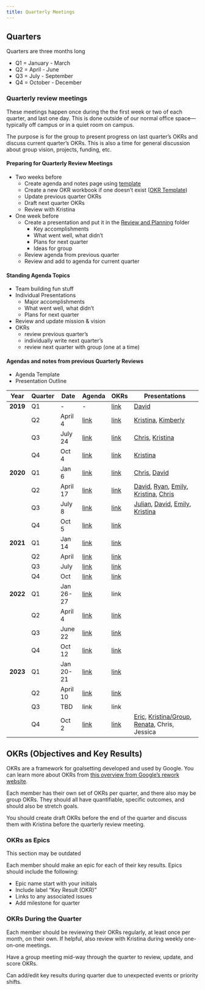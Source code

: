 ```yaml
---
title: Quarterly Meetings
---
```


## Quarters

Quarters are three months long

-   Q1 = January - March
-   Q2 = April - June
-   Q3 = July - September
-   Q4 = October - December

### Quarterly review meetings

These meetings happen once during the the first week or two of each quarter, and last one day.
This is done outside of our normal office space---typically off campus or in a quiet room on campus.

The purpose is for the group to present progress on last quarter's OKRs and discuss current quarter's OKRs.
This is also a time for general discussion about group vision, projects, funding, etc.

#### Preparing for Quarterly Review Meetings

-   Two weeks before
    -   Create agenda and notes page using [template](https://hackmd.io/xJeDeVOdS-GNiPlT6PPC3w?both)
    -   Create a new OKR workbook if one doesn't exist ([OKR Template](https://docs.google.com/spreadsheets/d/1OLj0i05JtxfqNTp_lXmEQv-IpUFNBDvldbCzmftyJn0/edit#gid=1777430460))
    -   Update previous quarter OKRs
    -   Draft next quarter OKRs
    -   Review with Kristina
-   One week before
    -   Create a presentation and put it in the [Review and Planning](https://drive.google.com/drive/u/0/folders/1kndupBHeB53potX2FowWxfxatdrzTrRj) folder
        -   Key accomplishments
        -   What went well, what didn't
        -   Plans for next quarter
        -   Ideas for group
    -   Review agenda from previous quarter
    -   Review and add to agenda for current quarter

#### Standing Agenda Topics

-   Team building fun stuff
-   Individual Presentations
    -   Major accomplishments
    -   What went well, what didn't
    -   Plans for next quarter
-   Review and update mission & vision
-   OKRs
    -   review previous quarter's
    -   individually write next quarter's
    -   review next quarter with group (one at a time)

#### Agendas and notes from previous Quarterly Reviews

-   Agenda Template
-   Presentation Outline

| Year     | Quarter | Date      | Agenda                                                                                        | OKRs                                                                                                                                      | Presentations                                                                                                                                                                                                                                                                                                                                                                                                                                                                                                                                             |
|---------|--------|----------|--------|--------|-----------------------------------|
| **2019** | Q1      | \-        | \-                                                                                            | [link](https://docs.google.com/spreadsheets/d/1dXsF8ZVeT7U6GxHSMOkq36wy5yS6dNrlr-rMzYTdM2A/edit#gid=761446612)                            | [David](https://drive.google.com/open?id=1--AZcjPg0yhRFm5Hh6S22Oe7ck9dIlitkMofxZ4XKWs)                                                                                                                                                                                                                                                                                                                                                                                                                                                                    |
|          | Q2      | April 4   | [link](https://docs.google.com/document/d/1YUdeMdkmNdyb8AY0vIxSUpsiX7tThxu_HcGWh0tKzhw/edit#) | [link](https://docs.google.com/spreadsheets/d/1VpqZSzbI62h8ke0D-9HbkWurdTMp4AswA-eybGox33w/edit#gid=129820665)                            | [Kristina](https://drive.google.com/open?id=1AHV3zydUVpXj5RdVrb97GYNcA-RBWyNWn7Jk8KMbhFc), [Kimberly](https://drive.google.com/open?id=1Vag_8yY5GDRn0X1KPOlPgttvUbOSuZTi)                                                                                                                                                                                                                                                                                                                                                                                 |
|          | Q3      | July 24   | [link](https://docs.google.com/document/d/1cBUzMD87zR3FdPqEtxI5FFHilvkRo0teO8_pGRxBw9U/edit)  | [link](https://docs.google.com/spreadsheets/d/1OLj0i05JtxfqNTp_lXmEQv-IpUFNBDvldbCzmftyJn0/edit#gid=1777430460)                           | [Chris](https://drive.google.com/open?id=1ykEExaH1dztbR1gbyJvvpTQ9-kW-eVGivjdeO4Hm-4s), [Kristina](https://drive.google.com/open?id=18-Flt1VHzYp7CBk2QR8FfIz97efX5Fc967fUsjEaPWM)                                                                                                                                                                                                                                                                                                                                                                         |
|          | Q4      | Oct 4     | [link](https://hackmd.io/VDfLu1r5TreTlSxIeP2C5A)                                              | [link](https://docs.google.com/spreadsheets/d/1LSpa24C_ltHGPI1FK5-xjQgobcMmFcbLvO2vRCU6VBw/edit#gid=1777430460)                           | [Kristina](https://docs.google.com/presentation/d/18-Flt1VHzYp7CBk2QR8FfIz97efX5Fc967fUsjEaPWM/edit#slide=id.g61b1f1f9f7_0_245)                                                                                                                                                                                                                                                                                                                                                                                                                           |
| **2020** | Q1      | Jan 6     | [link](https://hackmd.io/wSEFzUHoQ8Wuv7w-FwesAQ)                                              | [link](https://docs.google.com/spreadsheets/d/1aIKSiWsshnREplxxrJGKRCIxHg1sVGmi2_2h1urMMiY/edit?usp=drive_web&ouid=117840420966686573885) | [Chris](https://docs.google.com/presentation/d/1aD0K_0eKnLTGsSfsdNytQ9eEqZolr23wptficpft3W8/edit#slide=id.p), [David](https://docs.google.com/presentation/d/1DQ2e0XVlssX_FITA7gnMVA2N-azvZi-zaYCFoXPF9pQ/edit#slide=id.p)                                                                                                                                                                                                                                                                                                                                |
|          | Q2      | April 17  | [link](https://hackmd.io/EuCt5lbASCWpCLUT6Zdbtw)                                              | [link](https://docs.google.com/spreadsheets/d/1A5QlZ7QPH2PuIpt2LcywvYO6PSfOSVPlqNTxPk75INQ/edit)                                          | [David](https://docs.google.com/presentation/d/10AQW3bJ6GfHSYxR-ZgmGJ0fV790hSHK-ZW9iqRDjMWE/edit?usp=sharing), [Ryan](https://docs.google.com/presentation/d/1QInI2hdORjlcQRfO7joVqI7agqjcO5aEAh4LDPHrt6I/edit#slide=id.p), [Emily](https://docs.google.com/presentation/d/1DZ77ctlUv1-LmhLsLA5m8RFA_eVUXUIOCHQWqmlO8Zg/edit#slide=id.g733500ec42_0_96), [Kristina](https://docs.google.com/presentation/d/1vKIjJFkLhQXSRL9kMWlbD3sXI1X8HeMW3EIsXSu-ZfM/edit#slide=id.p), [Chris](https://drive.google.com/file/d/1Yud9lEWy1E7Dmgzbk2oA7YFXIF2v46hP/view) |
|          | Q3      | July 8    | [link](https://hackmd.io/E4x0T3qiREeKFa1gDhGqXA)                                              | [link](https://docs.google.com/spreadsheets/d/1hh_OH0rFmdStd1DdcAds5QokrqGXsRkg0SV5WDKFFLM/edit#gid=227822099)                            | [Julian](https://drive.google.com/file/d/1ck14LOVe-bdn5X1nc5B84GXb3NwQ1au4/view?usp=sharing), [David](https://docs.google.com/presentation/d/1d_q5zZX0IHLsfi8_xixEGh-WJfObyKqqlNhlFzvqRWo/edit?usp=sharing), [Emily](https://docs.google.com/presentation/d/1Yv5PeNilI7K8bfgd475Y2_neTLj55fSIk7SPfpMyKuY/edit?usp=sharing), [Kristina](https://docs.google.com/presentation/d/1PvYnmFIkSCgTHgj2cRJQq_wJHNNUyHPyhiWp5sCRqFQ/edit?usp=sharing)                                                                                                              |
|          | Q4      | Oct 5     | [link](https://hackmd.io/CvgQXc7YR3yVz_g4VfA6fQ)                                              | [link](https://docs.google.com/spreadsheets/d/1c3MHqjS5vXXVy3TgMNjlf2pifE6kzu7U1Zj51McmJMY/edit#gid=1701046844)                           |                                                                                                                                                                                                                                                                                                                                                                                                                                                                                                                                                           |
| **2021** | Q1      | Jan 14    | [link](https://hackmd.io/ra4ywODBRO6nYxuupQhiRA?view)                                         | [link](https://docs.google.com/spreadsheets/d/1UGDwChxsfZjp_XPWoo6uUP7xrrkwHWuT-2_PhJ6O4FE/edit#gid=267995325)                            |                                                                                                                                                                                                                                                                                                                                                                                                                                                                                                                                                           |
|          | Q2      | April     | [link](https://hackmd.io/ZI2JR_spRomGniv1Ha4p7w)                                              | [link](https://docs.google.com/spreadsheets/d/1aZ4QMGwld164uwoWFQSYUEDn9p6eYxc5pJA20nzoAC8/edit#gid=267995325)                            |                                                                                                                                                                                                                                                                                                                                                                                                                                                                                                                                                           |
|          | Q3      | July      | [link](https://hackmd.io/ZHB5cePGRUOXiKK8MGwJtw)                                              | [link](https://docs.google.com/spreadsheets/d/1nGV8z5ozEZv6qjrummr-q_PrzAMDLmVbRHnRyDrtEEM/edit#gid=607562223)                            |                                                                                                                                                                                                                                                                                                                                                                                                                                                                                                                                                           |
|          | Q4      | Oct       | [link](https://hackmd.io/xJeDeVOdS-GNiPlT6PPC3w)                                              | [link](https://docs.google.com/spreadsheets/d/1n8Y1Zv-hkZZLHGwBaBSomaK-YnAfEbpGjm2QcEMKdKY/edit#gid=844680069)                            |                                                                                                                                                                                                                                                                                                                                                                                                                                                                                                                                                           |
| **2022** | Q1      | Jan 26-27 | [link](https://hackmd.io/CmZtrUfmSGu4r3zfgTkq1g?view)                                         | link                                                                                                                                      |                                                                                                                                                                                                                                                                                                                                                                                                                                                                                                                                                           |
|          | Q2      | April 4   | [link](https://hackmd.io/1H0KHpfGQKeAkcvyDzIFkg?both)                                         | [link](https://docs.google.com/spreadsheets/d/1qCSGX2JuQG1IKWWgcTnGfeixlGTLYh0u2J-E1HuMq9Q/edit#gid=1322851292)                           |                                                                                                                                                                                                                                                                                                                                                                                                                                                                                                                                                           |
|          | Q3      | June 22   | [link](https://hackmd.io/OCIgWokAT-y-Ibcn7fH2Xg)                                              | [link](https://docs.google.com/spreadsheets/d/1aVaDajhktBE60VMPssT-Oe5rFRMvQiTKVlLgQRfhH-Y/edit#gid=267995325)                            |                                                                                                                                                                                                                                                                                                                                                                                                                                                                                                                                                           |
|          | Q4      | Oct 12    | [link](https://hackmd.io/dN8_v8TYTVaGZTtowNiRFA)                                              | [link](https://docs.google.com/spreadsheets/d/11wG0Zb5C0qxwTzX3dcSaaErDukhko-bUrJUE2uaAShE/edit#gid=267995325)                            |                                                                                                                                                                                                                                                                                                                                                                                                                                                                                                                                                           |
| **2023** | Q1      | Jan 20-21 | [link](https://hackmd.io/pOzRdFL5TrGE88rRDqnh3g)                                              | [link](https://docs.google.com/spreadsheets/d/1UfCjuf66uwKKzDgOQ7I85BmdNEc2DQceo0tQM5iDhEU/edit#gid=267995325)                            |                                                                                                                                                                                                                                                                                                                                                                                                                                                                                                                                                           |
|          | Q2      | April 10  | [link](https://hackmd.io/dS_q62fwTj-IwRnufvqGIQ)                                              | [link](https://docs.google.com/spreadsheets/d/10vSrxY7YRZm_b-Cs5jURPOBEZ4qYom_jf_1XoxKMw48/edit#gid=844680069)                            |                                                                                                                                                                                                                                                                                                                                                                                                                                                                                                                                                           |
|          | Q3      | TBD       | link                                                                                          | link                                                                                                                                      |                                                                                                                                                                                                                                                                                                                                                                                                                                                                                                                                                           |
|          | Q4      | Oct 2     | [link](https://hackmd.io/XhkhW6NlThKcCpl_lNYXqw)                                              | [link](https://docs.google.com/spreadsheets/d/1b4RXVNoQMlYGG__K2U_tTxWmNazzDsujrXZY5AbDm2A/edit#gid=267995325)                            | [Eric](https://docs.google.com/presentation/d/1RhnFcVpzdyqSMbCHZZXoR3rE_WV9Zpvkun_SHUK2WJI/edit#slide=id.p), [Kristina/Group](https://docs.google.com/presentation/d/1ZNlhhyGJC52f9X7q7WKDrVpyed7gcaDILXwIEhohItI/edit#slide=id.g286ab338010_0_119), [Renata](https://docs.google.com/presentation/d/1Sl6EBw2g_9WjEJB-z-ExPt5GsgfOaPX6zK9iKuezlfg/edit#slide=id.p), Chris, Jessica                                                                                                                                                                        |

## OKRs (Objectives and Key Results)

OKRs are a framework for goalsetting developed and used by Google.
You can learn more about OKRs from [this overview from Google's rework website](https://rework.withgoogle.com/guides/set-goals-with-okrs/steps/introduction/).

Each member has their own set of OKRs per quarter, and there also may be group OKRs.
They should all have quantifiable, specific outcomes, and should also be stretch goals.

You should create draft OKRs before the end of the quarter and discuss them with Kristina before the quarterly review meeting.

### OKRs as Epics

::: callout-warning
This section may be outdated
:::

Each member should make an epic for each of their key results.
Epics should include the following:

-   Epic name start with your initials
-   Include label "Key Result (OKR)"
-   Links to any associated issues
-   Add milestone for quarter

### OKRs During the Quarter

Each member should be reviewing their OKRs regularly, at least once per month, on their own.
If helpful, also review with Kristina during weekly one-on-one meetings.

Have a group meeting mid-way through the quarter to review, update, and score OKRs.

Can add/edit key results during quarter due to unexpected events or priority shifts.
